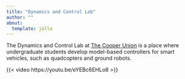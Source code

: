 ```yaml
---
title: "Dynamics and Control Lab"
author: ""
about:
  template: jolla
---
```


The Dynamics and Control Lab at [The Cooper Union](https://cooper.edu) is a place where undergraduate students develop model-based controllers for smart vehicles, such as quadcopters and ground robots.

{{< video https://youtu.be/eYEBc6EHLo8 >}}


